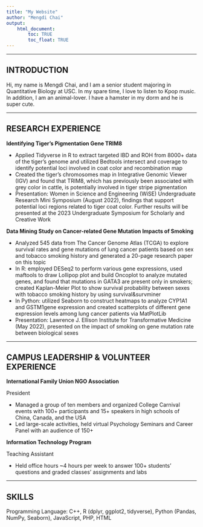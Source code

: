 ```yaml
---
title: "My Website"
author: "Mengdi Chai"
output: 
    html_document:
        toc: TRUE
        toc_float: TRUE
---
```


<hr>

## INTRODUCTION

<p> Hi, my name is Mengdi Chai, and I am a senior student majoring in Quantitative Biology at USC. In my spare time, I love to listen to Kpop music. In addition, I am an animal-lover. I have a hamster in my dorm and he is super cute. </p>

<hr>
## RESEARCH EXPERIENCE

<strong> Identifying Tiger’s Pigmentation Gene TRIM8 </strong>
<ul>
<li> Applied Tidyverse in R to extract targeted IBD and ROH from 8000+ data of the tiger’s genome and utilized Bedtools intersect and coverage to identify potential loci involved in coat color and recombination map </li>
<li> Created the tiger’s chromosomes map in Integrative Genomic Viewer (IGV) and found that TRIM8, which has previously been associated with grey color in cattle, is potentially involved in tiger stripe pigmentation </li>
<li> Presentation: Women in Science and Engineering (WiSE) Undergraduate Research Mini Symposium (August 2022), findings that support potential loci regions related to tiger coat color. Further results will be presented at the 2023 Undergraduate Symposium for Scholarly and Creative Work </li>
</ul>

<p> </p>
<strong> Data Mining Study on Cancer-related Gene Mutation Impacts of Smoking </strong>
<ul>
<li> Analyzed 545 data from The Cancer Genome Atlas (TCGA) to explore survival rates and gene mutations of lung cancer patients based on sex and tobacco smoking history and generated a 20-page research paper on this topic </li>
<li> In R: employed DESeq2 to perform various gene expressions, used maftools to draw Lollipop plot and build Oncoplot to analyze mutated genes, and found that mutations in GATA3 are present only in smokers; created Kaplan-Meier Plot to show survival probability between sexes with tobacco smoking history by using survival&survminer </li>
<li> In Python: utilized Seaborn to construct heatmaps to analyze CYP1A1 and GSTM1gene expression and created scatterplots of different gene expression levels among lung cancer patients via MatPlotLib </li>
<li> Presentation: Lawrence J. Ellison Institute for Transformative Medicine (May 2022), presented on the impact of smoking on gene mutation rate between biological sexes </li>
</ul>

<hr>
## CAMPUS LEADERSHIP & VOLUNTEER EXPERIENCE

<strong>International Family Union NGO Association </strong>
<p> President </p>
<ul>
<li>Managed a group of ten members and organized College Carnival events with 100+ participants and 15+ speakers in high schools of China, Canada, and the USA </li>
<li> Led large-scale activities, held virtual Psychology Seminars and Career Panel with an audience of 150+ </li>
</ul>
<p></p>

<strong>Information Technology Program </strong>
<p> Teaching Assistant </p>
<ul>
<li> Held office hours ~4 hours per week to answer 100+ students’ questions and graded classes’ assignments and labs </li>
</ul>

<hr>
## SKILLS
<p> Programming Language: C++, R (dplyr, ggplot2, tidyverse), Python (Pandas, NumPy, Seaborn), JavaScript, PHP, HTML </p>